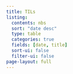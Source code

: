 ```yaml
---
title: TILs
listing:
  contents: nbs
  sort: "date desc"
  type: table
  categories: true
  fields: [date, title]
  sort-ui: false
  filter-ui: false
page-layout: full
---
```


